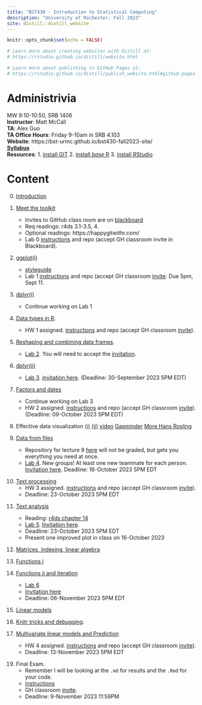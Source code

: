 ```yaml
---
title: "BST430 - Introduction to Statistical Computing"
description: "University of Rochester, Fall 2023"
site: distill::distill_website
---
```


```r
knitr::opts_chunk$set(echo = FALSE)

# Learn more about creating websites with Distill at:
# https://rstudio.github.io/distill/website.html

# Learn more about publishing to GitHub Pages at:
# https://rstudio.github.io/distill/publish_website.html#github-pages

```

# Administrivia

MW 9:10-10:50, SRB 1406
<br>
**Instructor**: Matt McCall
<br>
**TA**: Alex Guo
<br>
**TA Office Hours**: Friday 9-10am in SRB 4.103
<br>
**Website**: https://bst-urmc.github.io/bst430-fall2023-site/
<br>
[**Syllabus**](static/bst430syllabus.pdf)
<br>
**Resources**:
    1. [install GIT](https://happygitwithr.com/install-git.html)
    2. [install *base* R](https://cran.r-project.org/)
    3. [install RStudio](https://www.rstudio.com/products/rstudio/download/#download)

# Content

0. [Introduction](lecture/l00-intro.html)
1. [Meet the toolkit](lecture/l01-meet-toolkit.html)
    * Invites to GitHub class room are on [blackboard](https://learn.rochester.edu)
    * Req readings: r4ds 3.1-3.5, 4. 
    * Optional readings: https://happygitwithr.com/
    * Lab 0 [instructions](hw_lab_instruction/lab00-demonstration/lab00-hello-class.html) and repo (accept GH classroom invite in Blackboard).

2. [ggplot(i)](lecture/l02-ggplot2-i.html)
    * [styleguide](lecture/l06-style.html)
    * Lab 1 [instructions](hw_lab_instruction/lab01-hello-r/lab01-hello-r.html) and repo (accept GH classroom [invite](https://classroom.github.com/a/9t7d6m5g). Due 5pm, Sept 11.
<!--     * Lab 1 [solutions](hw_lab_instruction/lab01-hello-r/lab01-hello-r.html) --> 
3.  [dplyr(i)](lecture/l03-transform-dplyr-i.html)
     * Continue working on Lab 1 

4.  [Data types in R](lecture/l04-data-types.html).
     * HW 1 assigned.  [instructions](hw_lab_instruction/hw-01-airbnb/hw-01-airbnb.html) and repo (accept GH classroom [invite](https://classroom.github.com/a/wfotYeNa)).
     
     <!-- * HW 1 [solutions](hw_lab_instruction/hw-01-airbnb/hw-01.html) -->

5.  [Reshaping and combining data frames](lecture/l05a-reshape-merge.html).
    *  [Lab 2](hw_lab_instruction/lab02-merge-conflict/lab02-merge-conflict.html). You will need to accept the [invitation](https://classroom.github.com/a/R_14OWgR).
    
<!--      * Lab 2 [solutions](hw_lab_instruction/lab02-merge-conflict/lab-02.html) --> 

6. [dplyr(ii)](lecture/l05b-advanced-dplyr.html)
    *  [Lab 3](hw_lab_instruction/lab03-laquinta-uno/lab03-laquinta-uno.html). [invitation here](https://classroom.github.com/a/CH-fJmTT). (Deadline: 30-September 2023 5PM EDT)
  
    <!-- * Lab 3 [solutions](hw_lab_instruction/lab03-laquinta-uno/lab-03.html) -->

7. [Factors and dates](lecture/l07-factors-dates.html)
    *  Continue working on Lab 3 
    *  HW 2 assigned.  [instructions](hw_lab_instruction/hw02-accidents/hw02-accidents.html) and repo (accept GH classroom [invite](https://classroom.github.com/a/w5VoBhPu)). (Deadline: 09-October 2023 5PM EDT)

<!--     * HW 2 [solutions](hw_lab_instruction/hw02-accidents/hw02.html) --> 

8.  Effective data visualization [(i)](lecture/03a2-tips-for-effective-dataviz.pdf) [(ii)](lecture/03b-tips-for-effective-dataviz.pdf) [video](https://youtu.be/ZrifrBvFWgg)
[Gapminder](https://www.ted.com/talks/hans_rosling_the_best_stats_you_ve_ever_seen)
[More Hans Rosling](https://www.ted.com/talks/hans_rosling_new_insights_on_poverty)

9. [Data from files](lecture/l09-data-from-files.html)
    *   Repository for lecture 9 [here](https://classroom.github.com/a/AwXYGTRA) will not be graded, but gets you everything you need at once.
    *  [Lab 4](hw_lab_instruction/lab04-laquinta-dos/lab04-laquinta-dos.html).  New groups! At least one new teammate for each person. [Invitation here](https://classroom.github.com/a/2z0gKEx2). Deadline: 16-October 2023 5PM EDT

    
<!--     * Lab 4 [solutions](hw_lab_instruction/lab04-laquinta-dos/lab04.html) --> 

10. [Text processing](lecture/l10-text.html)
    * HW 3 assigned.  [instructions](hw_lab_instruction/hw03-fatal-geography/hw03-fatal-geography.html) and repo (accept GH classroom [invite](https://classroom.github.com/a/2qAFEsSR)).
    *  Deadline: 23-October 2023 5PM EDT

<!--     * HW 3 [solutions](hw_lab_instruction/hw03-fatal-geography/hw03.html) --> 

11. [Text analysis](lecture/l10-text-ii.html)
    *  Reading: [r4ds chapter 14](https://r4ds.had.co.nz/strings.html)
    *  [Lab 5](hw_lab_instruction/lab05-sadplots/lab05-sadplots.html). [Invitation here](https://classroom.github.com/a/Ylc0yTwY).
    *  Deadline: 23-October 2023 5PM EDT
    *  Present one improved plot in class on 16-October 2023

12. [Matrices, indexing, linear algebra](lecture/l11-linear-algebra-indexing.html)

13. [Functions i](lecture/l12-functions-i.html)

14. [Functions ii and iteration](lecture/l13-functions-ii.html)
    *  [Lab 6](hw_lab_instruction/lab06-covid-times/lab06-covid-times.html)
    *  [Invitation here](https://classroom.github.com/a/YzgATeIb)
    *  Deadline: 06-November 2023 5PM EDT

<!--      * Lab 6 [solutions](hw_lab_instruction/lab06-covid-times/lab06.html) --> 

15. [Linear models](lecture/l15-linear-models.html)

16. [Knitr tricks and debugging](lecture/l14-debugging.html).

17. [Multivariate linear models and Prediction](lecture/l16-crossv-lm.html)
    *  HW 4 assigned. [instructions](hw_lab_instruction/hw05-modeling-gss/hw-04-modeling-gss.html) and repo (accept GH classroom [invite](https://classroom.github.com/a/pO8LfX1L)).
    *  Deadline: 13-November 2023 5PM EDT
    
<!-- 18. [Prediction and logistic regression](lecture/l17-prediction-logistic.html) -->

19. Final Exam.
    *  Remember I will be looking at the `.md` for results and the `.Rmd` for your code.
    *  [instructions](hw_lab_instruction/final-modeling.html) 
    *  GH classroom [invite](https://classroom.github.com/a/BFwYSQEp).  
    *  Deadline: 9-November 2023 11:59PM


